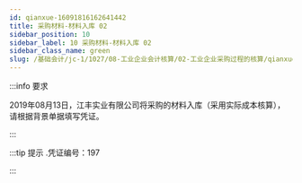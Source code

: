 ---
id: qianxue-16091816162641442
title: 采购材料-材料入库 02
sidebar_position: 10
sidebar_label: 10 采购材料-材料入库 02
sidebar_class_name: green
slug: /基础会计/jc-1/1027/08-工业企业会计核算/02-工业企业采购过程的核算/qianxue-1609181235058373397/qianxue-16091816162641442/采购材料-材料入库 02
---

:::info 要求

2019年08月13日，江丰实业有限公司将采购的材料入库（采用实际成本核算），请根据背景单据填写凭证。

:::

:::tip 提示
  .凭证编号：197 
:::

